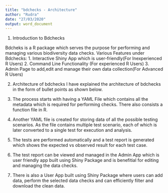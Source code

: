 ---
title: "bdchecks - Architecture"
author: "Rudra"
date: "27/03/2020"
output: word_document
---

1. Introduction to Bdchecks

Bdcheks is a R package which serves the purpose for performing and managing various biodiversity data checks. 
Various Features under Bdchecks:
1. Interactive Shiny App which is user-friendly(For Inexperienced R Users)
2. Command Line Functionality (For experienced R Users)
3. Admin Page to add,edit and manage their own data collection(For Advanced R Users)

2. Architecture of bdchecks
I have explained the architecture of bdchecks in the form of bullet points as shown below.

1. The process starts with having a YAML File which contains all the metadata which is required for performing checks. There also consists a function file in R.

2. Another YAML file is created for storing data of all the possible testing scenarios. As the file contains multiple test scenario, each of which is later converted to a single test for execution and analysis.

3. The tests are performed automatically and a test report is generated which shows the expected vs observed result for each test case.

4. The test report can be viewed and managed in the Admin App which is user friendly app built using Shiny Package and is benefitial for editing and managing the data checks.

5. There is also a User App built using Shiny Package where users can add data, perform the selected data checks and can efficiently filter and download the clean data.


